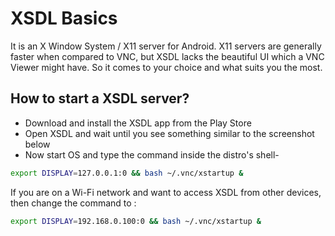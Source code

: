 
# XSDL Basics
It is an X Window System / X11 server for Android. X11 servers are generally faster when compared to VNC, but XSDL lacks
the beautiful UI which a VNC Viewer might have. So it comes to your choice and what suits you the most.

## How to start a XSDL server?

* Download and install the XSDL app from the Play Store
* Open XSDL and wait until you see something similar to the screenshot below
* Now start OS and type the command inside the distro's shell-

```bash copy
export DISPLAY=127.0.0.1:0 && bash ~/.vnc/xstartup &
```

If you are on a Wi-Fi network and want to access XSDL from other devices, then change the command to :

```bash copy
export DISPLAY=192.168.0.100:0 && bash ~/.vnc/xstartup &
```